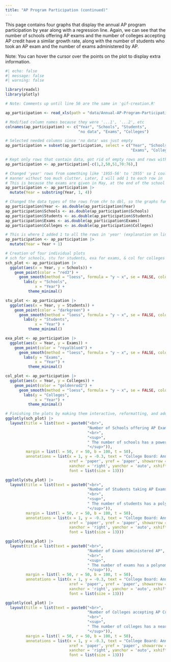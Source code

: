 ```yaml
---
title: "AP Program Participation (continued)"
---
```


This page contains four graphs that display the annual AP program participation by year along with a regression line. Again, we can see that the
number of schools offering AP exams and the number of colleges accepting AP credit have a similar growth rate, along with the number of students who took an AP exam and the number of exams administered by AP.

Note: You can hover the cursor over the points on the plot to display extra information.

```r
#| echo: false
#| message: false
#| warning: false

library(readxl)
library(plotly)

# Note: Comments up until line 56 are the same in 'gif-creation.R'

ap_participation <- read_xls(path = "data/Annual-AP-Program-Participation-1956-2020_1.xls")

# Modified column names because they were '...1', '...2', etc
colnames(ap_participation) <- c("Year", "Schools", "Students",
                                "no data", "Exams", "Colleges")

# Selected needed columns since 'no data' was just empty
ap_participation = subset(ap_participation, select = c("Year", "Schools", "Students",
                                                       "Exams", "Colleges"))

# Kept only rows that contain data, got rid of empty rows and rows with text
ap_participation <- ap_participation[-c(1,2,50,51,70:76),]

# Changed 'year' rows from something like '1955-56' to '1955' so I could plot the year in an organized
# manner without too much clutter. Later, I will add 1 to each row in 'year' to get the year the exams were taken.
# This is because the exams are given in May, at the end of the school year, and the original data included the whole school year.
ap_participation <- ap_participation |>
  mutate(Year = substring(Year, 1, 4))

# Changed the data types of the rows from chr to dbl, so the graphs function properly and so I can add 1 to 'year'
ap_participation$Year <- as.double(ap_participation$Year)
ap_participation$Schools <- as.double(ap_participation$Schools)
ap_participation$Students <- as.double(ap_participation$Students)
ap_participation$Exams <- as.double(ap_participation$Exams)
ap_participation$Colleges <- as.double(ap_participation$Colleges)

# This is where I added 1 to all the rows in 'year' (explanation on line 40-41)
ap_participation <- ap_participation |>
  mutate(Year = Year + 1)

# Creation of four individual plots
# sch for schools, stu for students, exa for exams, & col for colleges
sch_plot <- ap_participation |>
  ggplot(aes(x = Year, y = Schools)) +
    geom_point(color = "red3") +
      geom_smooth(method = "loess", formula = "y ~ x", se = FALSE, color = "black") +
        labs(y = "Schools",
             x = "Year") +
          theme_minimal()

stu_plot <- ap_participation |>
  ggplot(aes(x = Year, y = Students)) +
    geom_point(color = "darkgreen") +
      geom_smooth(method = "loess", formula = "y ~ x", se = FALSE, color = "black") +
        labs(y = "Students",
             x = "Year") +
          theme_minimal()

exa_plot <- ap_participation |>
  ggplot(aes(x = Year, y = Exams)) +
    geom_point(color = "royalblue4") +
      geom_smooth(method = "loess", formula = "y ~ x", se = FALSE, color = "black") +
        labs(y = "Exams",
             x = "Year") +
          theme_minimal()

col_plot <- ap_participation |>
  ggplot(aes(x = Year, y = Colleges)) +
    geom_point(color = "goldenrod2") +
      geom_smooth(method = "loess", formula = "y ~ x", se = FALSE, color = "black") +
        labs(y = "Colleges",
             x = "Year") +
          theme_minimal()

# Finishing the plots by making them interactive, reformatting, and adding text
ggplotly(sch_plot) |>
  layout(title = list(text = paste0("<br>",
                                    "Number of Schools offering AP Exams",
                                    "<br>",
                                    "<sup>",
                                    " The number of schools has a power-shaped growth pattern",
                                    "</sup>")),
         margin = list(l = 50, r = 50, b = 100, t = 50),
         annotations = list(x = 1, y = -0.3, text = "College Board: Annual AP Program Participation 1956-2020",
                            xref = 'paper', yref = 'paper', showarrow = F, 
                            xanchor = 'right', yanchor = 'auto', xshift = 0, yshift = 0,
                            font = list(size = 13)))

ggplotly(stu_plot) |>
  layout(title = list(text = paste0("<br>",
                                    "Number of Students taking AP Exams",
                                    "<br>",
                                    "<sup>",
                                    " The number of students has a polynomial-shaped growth pattern",
                                    "</sup>")),
         margin = list(l = 50, r = 50, b = 100, t = 50),
         annotations = list(x = 1, y = -0.3, text = "College Board: Annual AP Program Participation 1956-2020",
                            xref = 'paper', yref = 'paper', showarrow = F, 
                            xanchor = 'right', yanchor = 'auto', xshift = 0, yshift = 0,
                            font = list(size = 13)))

ggplotly(exa_plot) |>
  layout(title = list(text = paste0("<br>",
                                    "Number of Exams administered AP",
                                    "<br>",
                                    "<sup>",
                                    " The number of exams has a polynomial-shaped growth pattern",
                                    "</sup>")),
         margin = list(l = 50, r = 50, b = 100, t = 50),
         annotations = list(x = 1, y = -0.3, text = "College Board: Annual AP Program Participation 1956-2020",
                            xref = 'paper', yref = 'paper', showarrow = F, 
                            xanchor = 'right', yanchor = 'auto', xshift=0, yshift=0,
                            font = list(size = 13)))

ggplotly(col_plot) |>
  layout(title = list(text = paste0("<br>",
                                    "Number of Colleges accepting AP Credit",
                                    "<br>",
                                    "<sup>",
                                    " The number of colleges has a nearly-linear growth pattern",
                                    "</sup>")),
         margin = list(l = 50, r = 50, b = 100, t = 50),
         annotations = list(x = 1, y = -0.3, text = "College Board: Annual AP Program Participation 1956-2020",
                            xref = 'paper', yref = 'paper', showarrow = F, 
                            xanchor = 'right', yanchor = 'auto', xshift = 0, yshift = 0,
                            font = list(size = 13)))
```

